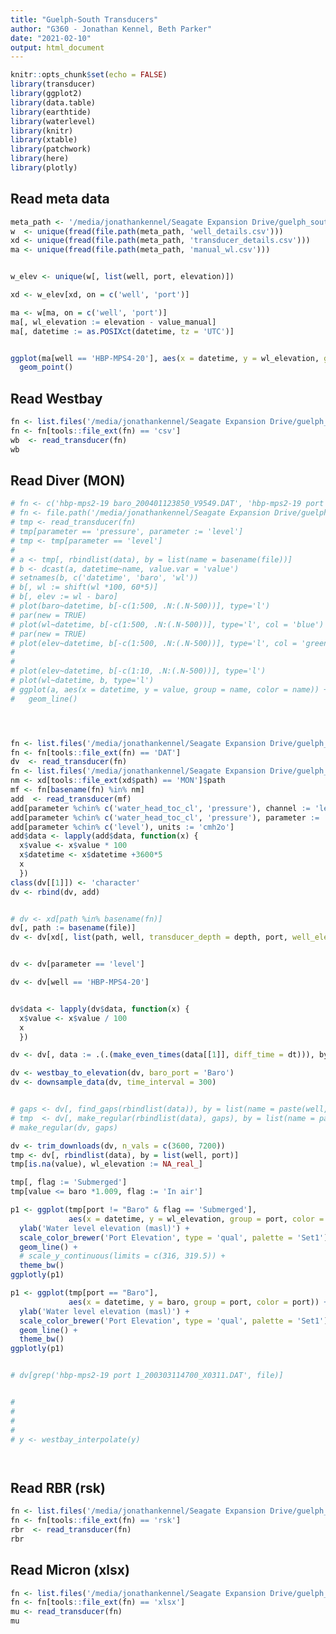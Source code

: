 ```yaml
---
title: "Guelph-South Transducers"
author: "G360 - Jonathan Kennel, Beth Parker"
date: "2021-02-10"
output: html_document
---
```


```r
knitr::opts_chunk$set(echo = FALSE)
library(transducer)
library(ggplot2)
library(data.table)
library(earthtide)
library(waterlevel)
library(knitr)
library(xtable)
library(patchwork)
library(here)
library(plotly)
```


## Read meta data


```r

meta_path <- '/media/jonathankennel/Seagate Expansion Drive/guelph_south/meta/'
w  <- unique(fread(file.path(meta_path, 'well_details.csv')))
xd <- unique(fread(file.path(meta_path, 'transducer_details.csv')))
ma <- unique(fread(file.path(meta_path, 'manual_wl.csv')))


w_elev <- unique(w[, list(well, port, elevation)])

xd <- w_elev[xd, on = c('well', 'port')]

ma <- w[ma, on = c('well', 'port')]
ma[, wl_elevation := elevation - value_manual]
ma[, datetime := as.POSIXct(datetime, tz = 'UTC')]


ggplot(ma[well == 'HBP-MPS4-20'], aes(x = datetime, y = wl_elevation, group = port, color = port)) + 
  geom_point()
```

## Read Westbay


```r

fn <- list.files('/media/jonathankennel/Seagate Expansion Drive/guelph_south', full.names = TRUE)
fn <- fn[tools::file_ext(fn) == 'csv']
wb  <- read_transducer(fn)
wb

```



## Read Diver (MON)

```r


# fn <- c('hbp-mps2-19 baro_200401123850_V9549.DAT', 'hbp-mps2-19 port 1_200401230820_X0311.MON')
# fn <- file.path('/media/jonathankennel/Seagate Expansion Drive/guelph_south/', fn)
# tmp <- read_transducer(fn)
# tmp[parameter == 'pressure', parameter := 'level']
# tmp <- tmp[parameter == 'level']
# 
# a <- tmp[, rbindlist(data), by = list(name = basename(file))]
# b <- dcast(a, datetime~name, value.var = 'value')
# setnames(b, c('datetime', 'baro', 'wl'))
# b[, wl := shift(wl *100, 60*5)]
# b[, elev := wl - baro]
# plot(baro~datetime, b[-c(1:500, .N:(.N-500))], type='l')
# par(new = TRUE)
# plot(wl~datetime, b[-c(1:500, .N:(.N-500))], type='l', col = 'blue')
# par(new = TRUE)
# plot(elev~datetime, b[-c(1:500, .N:(.N-500))], type='l', col = 'green')
# 
# 
# plot(elev~datetime, b[-c(1:10, .N:(.N-500))], type='l')
# plot(wl~datetime, b, type='l')
# ggplot(a, aes(x = datetime, y = value, group = name, color = name)) +
#   geom_line()




fn <- list.files('/media/jonathankennel/Seagate Expansion Drive/guelph_south', full.names = TRUE)
fn <- fn[tools::file_ext(fn) == 'DAT']
dv  <- read_transducer(fn)
fn <- list.files('/media/jonathankennel/Seagate Expansion Drive/guelph_south', full.names = TRUE)
nm <- xd[tools::file_ext(xd$path) == 'MON']$path
mf <- fn[basename(fn) %in% nm]
add  <- read_transducer(mf)
add[parameter %chin% c('water_head_toc_cl', 'pressure'), channel := 'level']
add[parameter %chin% c('water_head_toc_cl', 'pressure'), parameter := 'level']
add[parameter %chin% c('level'), units := 'cmh2o']
add$data <- lapply(add$data, function(x) {
  x$value <- x$value * 100
  x$datetime <- x$datetime +3600*5
  x
  })
class(dv[[1]]) <- 'character'
dv <- rbind(dv, add)


# dv <- xd[path %in% basename(fn)]
dv[, path := basename(file)]
dv <- dv[xd[, list(path, well, transducer_depth = depth, port, well_elevation = elevation, isbaro, timezone)], on = 'path', nomatch = 0]


dv <- dv[parameter == 'level']

dv <- dv[well == 'HBP-MPS4-20']


dv$data <- lapply(dv$data, function(x) {
  x$value <- x$value / 100
  x
  })

dv <- dv[, data := .(.(make_even_times(data[[1]], diff_time = dt))), by = 1:nrow(dv)]

dv <- westbay_to_elevation(dv, baro_port = 'Baro')
dv <- downsample_data(dv, time_interval = 300)


# gaps <- dv[, find_gaps(rbindlist(data)), by = list(name = paste(well, port))]
# tmp  <- dv[, make_regular(rbindlist(data), gaps), by = list(name = paste(well, port))]
# make_regular(dv, gaps)

dv <- trim_downloads(dv, n_vals = c(3600, 7200))
tmp <- dv[, rbindlist(data), by = list(well, port)]
tmp[is.na(value), wl_elevation := NA_real_]

tmp[, flag := 'Submerged']
tmp[value <= baro *1.009, flag := 'In air']

p1 <- ggplot(tmp[port != "Baro" & flag == 'Submerged'], 
             aes(x = datetime, y = wl_elevation, group = port, color = port)) + 
  ylab('Water level elevation (masl)') + 
  scale_color_brewer('Port Elevation', type = 'qual', palette = 'Set1') + 
  geom_line() + 
  # scale_y_continuous(limits = c(316, 319.5)) + 
  theme_bw()
ggplotly(p1)

p1 <- ggplot(tmp[port == "Baro"], 
             aes(x = datetime, y = baro, group = port, color = port)) + 
  ylab('Water level elevation (masl)') + 
  scale_color_brewer('Port Elevation', type = 'qual', palette = 'Set1') + 
  geom_line() + 
  theme_bw()
ggplotly(p1)


# dv[grep('hbp-mps2-19 port 1_200303114700_X0311.DAT', file)]


# 
# 
# 
# 
# y <- westbay_interpolate(y)




```


## Read RBR (rsk)

```r

fn <- list.files('/media/jonathankennel/Seagate Expansion Drive/guelph_south', full.names = TRUE)
fn <- fn[tools::file_ext(fn) == 'rsk']
rbr  <- read_transducer(fn)
rbr
```


## Read Micron (xlsx)

```r

fn <- list.files('/media/jonathankennel/Seagate Expansion Drive/guelph_south', full.names = TRUE)
fn <- fn[tools::file_ext(fn) == 'xlsx']
mu <- read_transducer(fn)
mu

```

